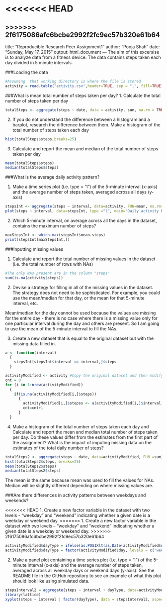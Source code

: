 <<<<<<< HEAD
=======

>>>>>>> 2f6175086afc6bcbe2992f2fc9ec57b320e61b64
---
title: "Reproducible Research Peer Assignment1"
author: "Pooja Shah"
date: "Sunday, May 17, 2015"
output: html_document
---
The aim of this excersise is to analyze data from a fitness device. The data contains steps taken each day divided in 5 minute intervals. 

###Loading the data

```r
#Assuming  that working directory is where the file is stored
activity = read.table("activity.csv",header=TRUE, sep = ",", fill=TRUE)
```

###What is mean total number of steps taken per day?
1. Calculate the total number of steps taken per day

```r
totalSteps <- aggregate(steps ~ date, data = activity, sum, na.rm = TRUE)
```

2. If you do not understand the difference between a histogram and a barplot, research the difference between them. Make a histogram of the total number of steps taken each day

```r
hist(totalSteps$steps,breaks=25)
```

3. Calculate and report the mean and median of the total number of steps taken per day

```r
mean(totalSteps$steps)
median(totalSteps$steps)
```

###What is the average daily activity pattern?

1. Make a time series plot (i.e. type = "l") of the 5-minute interval (x-axis) and the average number of steps taken, averaged across all days (y-axis)

```r
stepsInt <- aggregate(steps ~ interval, data=activity, FUN=mean, na.rm=TRUE)
plot(steps ~ interval, data=stepsInt, type ="l", main="Daily activity Pattern", ylab="mean steps", xlab="5 min Interval")
```

2. Which 5-minute interval, on average across all the days in the dataset, contains the maximum number of steps?

```r
maxStepsInt <- which.max(stepsInt$mean.steps)
print(stepsInt[maxStepsInt,])
```

###Inputting missing values

1. Calculate and report the total number of missing values in the dataset (i.e. the total number of rows with NAs)

```r
#The only NAs present are in the column "steps"
sum(is.na(activity$steps))
```

2. Devise a strategy for filling in all of the missing values in the dataset. The strategy does not need to be sophisticated. For example, you could use the mean/median for that day, or the mean for that 5-minute interval, etc.

Mean/median for the day cannot be used because the values are missing for the entire day - there is no case where there is a missing value only for one particular interval during the day and others are present. So I am going to use the mean of the 5-minute interval to fill the NAs. 

3. Create a new dataset that is equal to the original dataset but with the missing data filled in.

```r
a <- function(interval)
  {
    stepsInt[stepsInt$interval == interval,]$steps
  }

activityModified <- activity #Copy the original dataset and then modify the copy
cnt = 0
for (i in 1:nrow(activityModified))
  {
    if(is.na(activityModified[i,]$steps))
      {
        activityModified[i,]$stepss <- a(activityModified[i,]$interval)
        cnt=cnt+1
      }
  }
```

4. Make a histogram of the total number of steps taken each day and Calculate and report the mean and median total number of steps taken per day. Do these values differ from the estimates from the first part of the assignment? What is the impact of imputing missing data on the estimates of the total daily number of steps?

```r
totalSteps2 <- aggregate(steps ~ date, data=activityModified, FUN =sum)
hist(totalSteps2$steps, breaks=25)
mean(totalSteps2$steps)
median(totalSteps2$steps)
```
The mean is the same because mean was used to fill the values for NAs. Median will be slightly different depending on where missing values are.

###Are there differences in activity patterns between weekdays and weekends?

<<<<<<< HEAD
1. Create a new factor variable in the dataset with two levels - "weekday" and "weekend" indicating whether a given date is a weekday or weekend day.
=======
1. Create a new factor variable in the dataset with two levels – “weekday” and “weekend” indicating whether a given date is a weekday or weekend day.
>>>>>>> 2f6175086afc6bcbe2992f2fc9ec57b320e61b64

```r
activityModified$dayType = ifelse(as.POSIXlt(as.Date(activityModified$date))$wday%%6 == 0, "weekend", "weekday")
activityModified$dayType = factor(activityModified$day, levels = c("weekday", "weekend"))
```

2. Make a panel plot containing a time series plot (i.e. type = "l") of the 5-minute interval (x-axis) and the average number of steps taken, averaged across all weekday days or weekend days (y-axis). See the README file in the GitHub repository to see an example of what this plot should look like using simulated data.

``` r
stepsInterval2 = aggregate(steps ~ interval + dayType, data=activityModified, FUN=mean)
library(lattice)
xyplot(steps ~ interval | factor(dayType), data = stepsInterval2, aspect = 1/2, type = "l")
```
